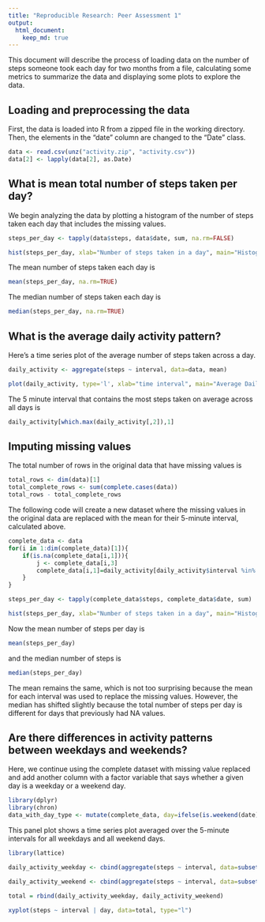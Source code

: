 ```yaml
---
title: "Reproducible Research: Peer Assessment 1"
output: 
  html_document:
    keep_md: true
---
```


This document will describe the process of loading data on the number of steps someone took each day for two months from a file, calculating some metrics to summarize the data and displaying some plots to explore the data.

## Loading and preprocessing the data

First, the data is loaded into R from a zipped file in the working directory. Then, the elements in the "date" column are changed to the "Date" class.

```r
data <- read.csv(unz("activity.zip", "activity.csv"))
data[2] <- lapply(data[2], as.Date)
```

## What is mean total number of steps taken per day?

We begin analyzing the data by plotting a histogram of the number of steps taken each day that includes the missing values. 

```r
steps_per_day <- tapply(data$steps, data$date, sum, na.rm=FALSE)

hist(steps_per_day, xlab="Number of steps taken in a day", main="Histogram of # of Steps Taken Each Day")
```

The mean number of steps taken each day is

```r
mean(steps_per_day, na.rm=TRUE)
```

The median number of steps taken each day is

```r
median(steps_per_day, na.rm=TRUE)
```

## What is the average daily activity pattern?

Here's a time series plot of the average number of steps taken across a day.

```r
daily_activity <- aggregate(steps ~ interval, data=data, mean)

plot(daily_activity, type='l', xlab="time interval", main="Average Daily Pattern of Steps")
```

The 5 minute interval that contains the most steps taken on average across all days is

```r
daily_activity[which.max(daily_activity[,2]),1]
```

## Imputing missing values

The total number of rows in the original data that have missing values is

```r
total_rows <- dim(data)[1]
total_complete_rows <- sum(complete.cases(data))
total_rows - total_complete_rows
```

The following code will create a new dataset where the missing values in the original data are replaced with the mean for their 5-minute interval, calculated above.

```r
complete_data <- data
for(i in 1:dim(complete_data)[1]){
    if(is.na(complete_data[i,1])){
        j <- complete_data[i,3]
        complete_data[i,1]=daily_activity[daily_activity$interval %in% j,][2]
    }   
}

steps_per_day <- tapply(complete_data$steps, complete_data$date, sum)

hist(steps_per_day, xlab="Number of steps taken in a day", main="Histogram With Missing Data Replaced")

```

Now the mean number of steps per day is

```r
mean(steps_per_day)
```

and the median number of steps is

```r
median(steps_per_day)
```

The mean remains the same, which is not too surprising because the mean for each interval was used to replace the missing values. However, the median has shifted slightly because the total number of steps per day is different for days that previously had NA values.

## Are there differences in activity patterns between weekdays and weekends?

Here, we continue using the complete dataset with missing value replaced and add another column with a factor variable that says whether a given day is a weekday or a weekend day.

```r
library(dplyr)
library(chron)
data_with_day_type <- mutate(complete_data, day=ifelse(is.weekend(date),"weekend","weekday"))
```

This panel plot shows a time series plot averaged over the 5-minute intervals for all weekdays and all weekend days.

```r
library(lattice)

daily_activity_weekday <- cbind(aggregate(steps ~ interval, data=subset(data_with_day_type, subset=data_with_day_type$day=="weekday"), mean), day="weekday")

daily_activity_weekend <- cbind(aggregate(steps ~ interval, data=subset(data_with_day_type, subset=data_with_day_type$day=="weekend"), mean), day="weekend")

total = rbind(daily_activity_weekday, daily_activity_weekend)

xyplot(steps ~ interval | day, data=total, type="l")


```